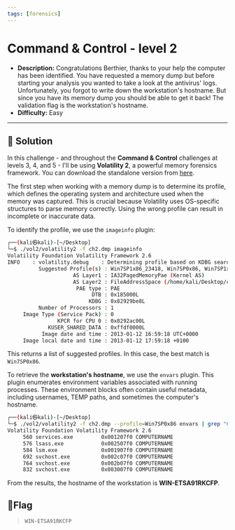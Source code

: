 ---
tags: [forensics]
---
# Command & Control - level 2

- **Description:** Congratulations Berthier, thanks to your help the computer has been identified. 
You have requested a memory dump but before starting your analysis you wanted to take a look at the antivirus' logs. 
Unfortunately, you forgot to write down the workstation's hostname. 
But since you have its memory dump you should be able to get it back!
The validation flag is the workstation's hostname.
- **Difficulty:** Easy

---

## 🔎 Solution
In this challenge - and throughout the **Command & Control** challenges at levels 3, 4, and 5 - I'll be using **Volatility 2**, a powerful memory forensics framework. 
You can download the standalone version from [here](https://github.com/volatilityfoundation/volatility/releases/tag/2.6.1).  

The first step when working with a memory dump is to determine its profile, which defines the operating system and architecture used when the memory was captured. 
This is crucial because Volatility uses OS-specific structures to parse memory correctly. 
Using the wrong profile can result in incomplete or inaccurate data.  

To identify the profile, we use the `imageinfo` plugin:
```bash
┌──(kali㉿kali)-[~/Desktop]
└─$ ./vol2/volatility2 -f ch2.dmp imageinfo
Volatility Foundation Volatility Framework 2.6
INFO    : volatility.debug    : Determining profile based on KDBG search...
          Suggested Profile(s) : Win7SP1x86_23418, Win7SP0x86, Win7SP1x86
                     AS Layer1 : IA32PagedMemoryPae (Kernel AS)
                     AS Layer2 : FileAddressSpace (/home/kali/Desktop/ch2.dmp)
                      PAE type : PAE
                           DTB : 0x185000L
                          KDBG : 0x82929be8L
          Number of Processors : 1
     Image Type (Service Pack) : 0
                KPCR for CPU 0 : 0x8292ac00L
             KUSER_SHARED_DATA : 0xffdf0000L
           Image date and time : 2013-01-12 16:59:18 UTC+0000
     Image local date and time : 2013-01-12 17:59:18 +0100
```
This returns a list of suggested profiles. In this case, the best match is `Win7SP0x86`.  

To retrieve the **workstation's hostname**, we use the `envars` plugin. 
This plugin enumerates environment variables associated with running processes. 
These environment blocks often contain useful metadata, including usernames, TEMP paths, and sometimes the computer's hostname.
```bash
┌──(kali㉿kali)-[~/Desktop]
└─$ ./vol2/volatility2 -f ch2.dmp --profile=Win7SP0x86 envars | grep "COMPUTERNAME"
Volatility Foundation Volatility Framework 2.6
     560 services.exe         0x001207f0 COMPUTERNAME                   WIN-ETSA91RKCFP
     576 lsass.exe            0x002507f0 COMPUTERNAME                   WIN-ETSA91RKCFP
     584 lsm.exe              0x001907f0 COMPUTERNAME                   WIN-ETSA91RKCFP
     692 svchost.exe          0x002c07f0 COMPUTERNAME                   WIN-ETSA91RKCFP
     764 svchost.exe          0x002b07f0 COMPUTERNAME                   WIN-ETSA91RKCFP
     832 svchost.exe          0x003007f0 COMPUTERNAME                   WIN-ETSA91RKCFP
```
From the results, the hostname of the workstation is **WIN-ETSA91RKCFP**.

## 🚩Flag
> `WIN-ETSA91RKCFP`
                                                                                        

